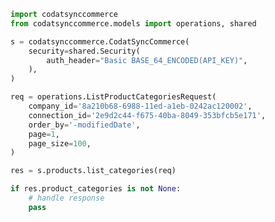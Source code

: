 ```python ListCategories.py
import codatsynccommerce
from codatsynccommerce.models import operations, shared

s = codatsynccommerce.CodatSyncCommerce(
    security=shared.Security(
        auth_header="Basic BASE_64_ENCODED(API_KEY)",
    ),
)

req = operations.ListProductCategoriesRequest(
    company_id='8a210b68-6988-11ed-a1eb-0242ac120002',
    connection_id='2e9d2c44-f675-40ba-8049-353bfcb5e171',
    order_by='-modifiedDate',
    page=1,
    page_size=100,
)

res = s.products.list_categories(req)

if res.product_categories is not None:
    # handle response
    pass
```
